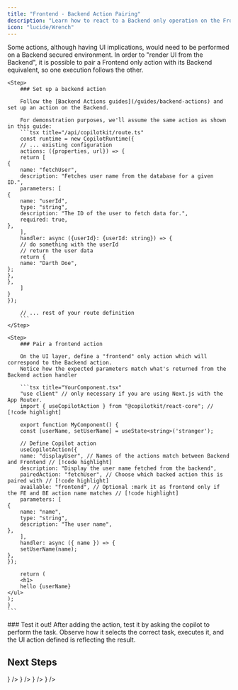 ```yaml
---
title: "Frontend - Backend Action Pairing"
description: "Learn how to react to a Backend only operation on the Frontend."
icon: "lucide/Wrench"
---
```


Some actions, although having UI implications, would need to be performed on a Backend  secured environment.
In order to "render UI from the Backend", it is possible to pair a Frontend only action with its Backend equivalent, so one execution follows the other.

<Steps>

    <Step>
        ### Set up a backend action

        Follow the [Backend Actions guides](/guides/backend-actions) and set up an action on the Backend.

        For demonstration purposes, we'll assume the same action as shown in this guide:
        ```tsx title="/api/copilotkit/route.ts"
        const runtime = new CopilotRuntime({
        // ... existing configuration
        actions: ({properties, url}) => {
        return [
    {
        name: "fetchUser",
        description: "Fetches user name from the database for a given ID.",
        parameters: [
    {
        name: "userId",
        type: "string",
        description: "The ID of the user to fetch data for.",
        required: true,
    },
        ],
        handler: async ({userId}: {userId: string}) => {
        // do something with the userId
        // return the user data
        return {
        name: "Darth Doe",
    };
    },
    },
        ]
    }
    });

        // ... rest of your route definition
        ```
    </Step>

    <Step>
        ### Pair a frontend action

        On the UI layer, define a "frontend" only action which will correspond to the Backend action.
        Notice how the expected parameters match what's returned from the Backend action handler

        ```tsx title="YourComponent.tsx"
        "use client" // only necessary if you are using Next.js with the App Router.
        import { useCopilotAction } from "@copilotkit/react-core"; // [!code highlight]

        export function MyComponent() {
        const [userName, setUserName] = useState<string>('stranger');

        // Define Copilot action
        useCopilotAction({
        name: "displayUser", // Names of the actions match between Backend and Frontend // [!code highlight]
        description: "Display the user name fetched from the backend",
        pairedAction: "fetchUser", // Choose which backed action this is paired with // [!code highlight]
        available: "frontend", // Optional :mark it as frontend only if the FE and BE action name matches // [!code highlight]
        parameters: [
    {
        name: "name",
        type: "string",
        description: "The user name",
    },
        ],
        handler: async ({ name }) => {
        setUserName(name);
    },
    });

        return (
        <h1>
        hello {userName}
    </ul>
    );
    }
    ```
</Step>

<Step>
    <UseClientCalloutSnippet components={props.components} />
</Step>


<Step>
    ### Test it out!
    After adding the action, test it by asking the copilot to perform the task. Observe how it selects the correct task, executes it, and the UI action defined is reflecting the result.
</Step>

</Steps>


## Next Steps

<Cards>
    <Card
        title="useCopilotAction Reference"
        description="Refer to the documentation for the useCopilotAction hook."
        href="/reference/hooks/useCopilotAction"
        icon={<LinkIcon />}
    />
    <Card
        title="Frontend Actions"
        description="Learn how to enable your Copilot to take actions in the frontend."
        href="/direct-to-llm/guides/frontend-actions"
        icon={<LinkIcon />}
    />
    <Card
        title="Actions + Generative UI"
        description="Learn how to render custom UI components alongside your actions, directly in the CopilotKit chat window."
        href="/direct-to-llm/guides/generative-ui"
        icon={<LinkIcon />}
    />
    <Card
        title="Backend Actions"
        description="Enable backend services to trigger actions via copilot backend hooks."
        href="/direct-to-llm/guides/backend-actions"
        icon={<LinkIcon />}
    />
</Cards>